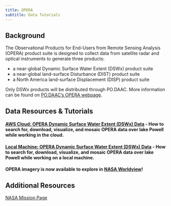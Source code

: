 ```yaml
---
title: OPERA
subtitle: Data Tutorials 
---
```


## Background

The Observational Products for End-Users from Remote Sensing Analysis (OPERA) product suite is designed to collect data from satellite radar and optical instruments to generate three products:

- a near-global Dynamic Surface Water Extent (DSWx) product suite
- a near-global land-surface Disturbance (DIST) product suite
- a North America land-surface Displacement (DISP) product suite

Only DSWx products will be distributed through PO.DAAC. More information can be found on [PO.DAAC's OPERA webpage](https://podaac.jpl.nasa.gov/OPERA).

## Data Resources & Tutorials

#### [AWS Cloud: OPERA Dynamic Surface Water Extent (DSWx) Data](../notebooks/datasets/OPERA_GIS_Cloud.ipynb) - How to search for, download, visualize, and mosaic OPERA data over lake Powell while working in the cloud.

#### [Local Machine: OPERA Dynamic Surface Water Extent (DSWx) Data](../notebooks/datasets/OPERA_GIS_Notebook.ipynb) - How to search for, download, visualize, and mosaic OPERA data over lake Powell while working on a local machine.

#### OPERA imagery is now available to explore in [NASA Worldview](https://worldview.earthdata.nasa.gov/)!

## Additional Resources

[NASA Mission Page](https://www.jpl.nasa.gov/go/opera)
